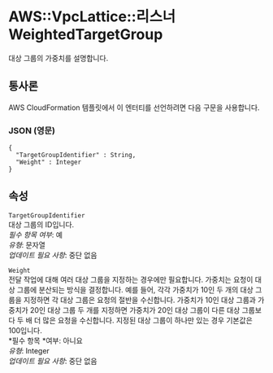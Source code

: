 # AWS::VpcLattice::리스너 WeightedTargetGroup

대상 그룹의 가중치를 설명합니다.

## 통사론

AWS CloudFormation 템플릿에서 이 엔터티를 선언하려면 다음 구문을 사용합니다.

### JSON (영문)

```
{
  "TargetGroupIdentifier" : String,
  "Weight" : Integer
}
```

## 속성

`TargetGroupIdentifier`  
대상 그룹의 ID입니다.  
_필수 항목 여부_: 예  
_유형_: 문자열  
_업데이트 필요 사항_: 중단 없음

`Weight`  
전달 작업에 대해 여러 대상 그룹을 지정하는 경우에만 필요합니다. 가중치는 요청이 대상 그룹에 분산되는 방식을 결정합니다. 예를 들어, 각각 가중치가 10인 두 개의 대상 그룹을 지정하면 각 대상 그룹은 요청의 절반을 수신합니다. 가중치가 10인 대상 그룹과 가중치가 20인 대상 그룹 두 개를 지정하면 가중치가 20인 대상 그룹이 다른 대상 그룹보다 두 배 더 많은 요청을 수신합니다. 지정된 대상 그룹이 하나만 있는 경우 기본값은 100입니다.  
*필수 항목 *여부: 아니요  
_유형_: Integer  
_업데이트 필요 사항_: 중단 없음
